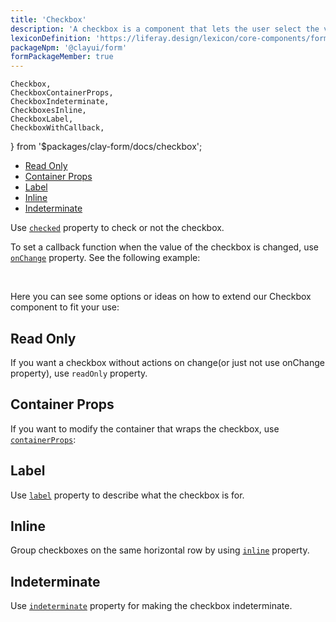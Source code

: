 ```yaml
---
title: 'Checkbox'
description: 'A checkbox is a component that lets the user select the value that is written in its corresponding text label. A user can select multiple checkboxes from a group at the same time.'
lexiconDefinition: 'https://liferay.design/lexicon/core-components/forms/radio-check-toggle/'
packageNpm: '@clayui/form'
formPackageMember: true
---
```


	Checkbox,
	CheckboxContainerProps,
	CheckboxIndeterminate,
	CheckboxesInline,
	CheckboxLabel,
	CheckboxWithCallback,
} from '$packages/clay-form/docs/checkbox';

<div class="nav-toc-absolute">
<div class="nav-toc">

-   [Read Only](#read-only)
-   [Container Props](#container-props)
-   [Label](#label)
-   [Inline](#inline)
-   [Indeterminate](#indeterminate)

</div>
</div>

Use [`checked`](#api-checked) property to check or not the checkbox.

To set a callback function when the value of the checkbox is changed, use [`onChange`](#api-onChange) property. See the following example:

<CheckboxWithCallback />

<br />

Here you can see some options or ideas on how to extend our Checkbox component to fit your use:

## Read Only

If you want a checkbox without actions on change(or just not use onChange property), use <code class="gatsby-code-text">readOnly</code> property.

<Checkbox />

## Container Props

If you want to modify the container that wraps the checkbox, use [`containerProps`](#api-containerProps):

<CheckboxContainerProps />

## Label

Use [`label`](#api-label) property to describe what the checkbox is for.

<CheckboxLabel />

## Inline

Group checkboxes on the same horizontal row by using [`inline`](#api-inline) property.

<CheckboxesInline />

## Indeterminate

Use [`indeterminate`](#api-indeterminate) property for making the checkbox indeterminate.

<CheckboxIndeterminate />
